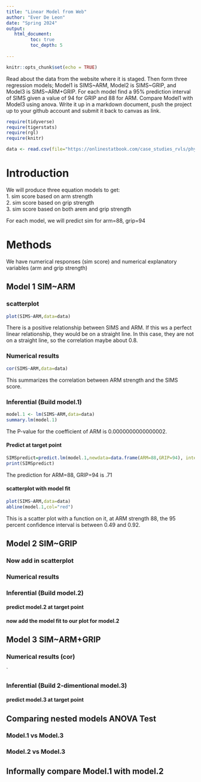 ```yaml
---
title: "Linear Model from Web"
author: "Ever De Leon"
date: "Spring 2024"
output:
   html_document:
         toc: true
         toc_depth: 5
        
---
```


```r
knitr::opts_chunk$set(echo = TRUE)
```

Read about the data from the website where it is staged.  Then form three regression models; Model1 is SIMS~ARM, Model2 is SIMS~GRIP, and Model3 is SIMS~ARM+GRIP. For each model find a 95% prediction interval of SIMS given a value of 94  for GRIP and 88 for ARM. Compare Model1 with Model3 using anova. Write it up in a markdown document, push the project up to your github account and submit it back to canvas as link. 

 


```r
require(tidyverse)
require(tigerstats)
require(rgl)
require(knitr)

```

```r
data <- read.csv(file="https://onlinestatbook.com/case_studies_rvls/physical_strength/data.txt",sep="",header=TRUE)  

```
# Introduction

We will produce three equation models to get:  
1. sim score based on arm strength  
2. sim score based on grip strength  
3. sim score based on both arem and grip strength  

For each model, we will predict sim for arm=88, grip=94

# Methods 
We have numerical responses (sim score) and numerical explanatory variables (arm and grip strength)

## Model 1 SIM~ARM

### scatterplot
```r
plot(SIMS~ARM,data=data)
```

There is a positive relationship between SIMS and ARM. If this ws a perfect linear relationship, they would be on a straight line. In this case, they are not on a straight line, so the correlation maybe about 0.8.

### Numerical results

```r
cor(SIMS~ARM,data=data)
```

This summarizes the correlation between ARM strength and the SIMS score.

### Inferential  (Build model.1)

```r
model.1 <- lm(SIMS~ARM,data=data)
summary.lm(model.1)
```

The P-value for the coefficient of ARM is 0.0000000000000002.

#### Predict at target point

```r
SIMSpredict=predict.lm(model.1,newdata=data.frame(ARM=88,GRIP=94), interval = "confidence")
print(SIMSpredict)
```

The prediction for ARM=88, GRIP=94 is .71

#### scatterplot with model fit

```r
plot(SIMS~ARM,data=data)
abline(model.1,col="red")
```

This is a scatter plot with a function on it, at ARM strength 88, the 95 percent confidence interval is between 0.49 and 0.92.

## Model 2 SIM~GRIP

### Now add in scatterplot


### Numerical results 


### Inferential  (Build model.2)
  

#### predict model.2 at target point

#### now add the model fit to our plot for model.2
  


## Model 3 SIM~ARM+GRIP

### Numerical results (cor)

`
  
### Inferential  (Build 2-dimentional model.3)

#### predict model.3 at target point
  

## Comparing nested models ANOVA Test

### Model.1 vs Model.3
### Model.2 vs Model.3

## Informally compare Model.1 with model.2

